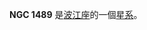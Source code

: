 {{NGCInfoBox|NGCID=NGC 1489|發現者=法蘭克·穆勒|發現日期=1886年-月-日|其他編號=ESO 549-42,MCG -3-11-3|曆元=J2000.0|赤經=3時57分38.1秒
|赤緯=-19°13'2"|星座=波江座|星體=星系|星等=13.8|表面亮度=13.5|藍等=14.6}}

'''NGC 1489''' 是[[波江座|波江座]]的一個[[星系|星系]]。

{{NGCReference|1489}}
{{Catalogs|NGC=1489}}